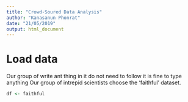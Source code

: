 ```yaml
---
title: "Crowd-Soured Data Analysis"
author: "Kanasanun Phonrat"
date: "21/05/2019"
output: html_document
---
```

# Load data

Our group of write ant thing in it do not need to follow it is fine to type anything Our group of intrepid scientists choose the 'faithful' dataset.

```r
df <- faithful
```

